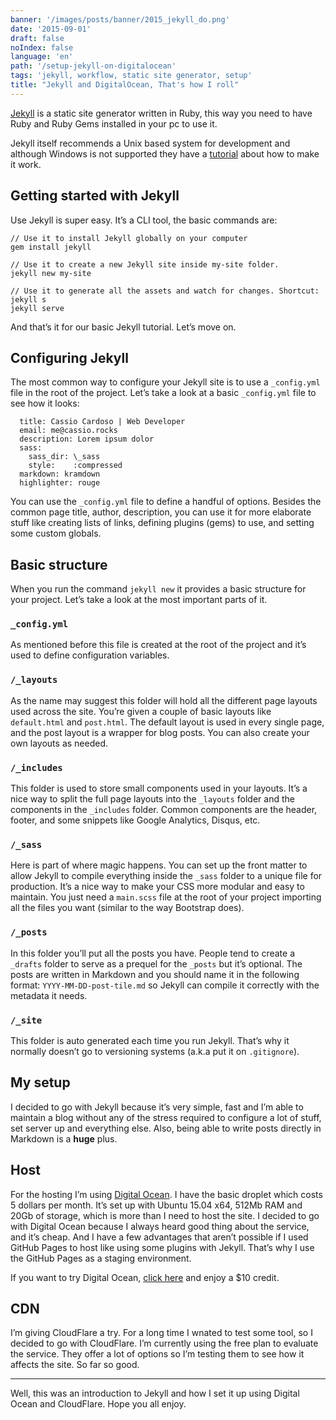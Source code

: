 ```yaml
---
banner: '/images/posts/banner/2015_jekyll_do.png'
date: '2015-09-01'
draft: false
noIndex: false
language: 'en'
path: '/setup-jekyll-on-digitalocean'
tags: 'jekyll, workflow, static site generator, setup'
title: "Jekyll and DigitalOcean, That's how I roll"
---
```


[Jekyll](http://jekyllrb.com/) is a static site generator written in Ruby, this way you need to have Ruby and Ruby Gems installed in your pc to use it.

Jekyll itself recommends a Unix based system for development and although Windows is not supported they have a [tutorial](http://jekyllrb.com/docs/windows/#installation) about how to make it work.

## Getting started with Jekyll

Use Jekyll is super easy. It’s a CLI tool, the basic commands are:

    // Use it to install Jekyll globally on your computer
    gem install jekyll

    // Use it to create a new Jekyll site inside my-site folder.
    jekyll new my-site

    // Use it to generate all the assets and watch for changes. Shortcut: jekyll s
    jekyll serve

And that’s it for our basic Jekyll tutorial. Let’s move on.

## Configuring Jekyll

The most common way to configure your Jekyll site is to use a `_config.yml` file in the root of the project. Let’s take a look at a basic `_config.yml` file to see how it looks:

      title: Cassio Cardoso | Web Developer
      email: me@cassio.rocks
      description: Lorem ipsum dolor
      sass:
        sass_dir: \_sass
        style:    :compressed
      markdown: kramdown
      highlighter: rouge

You can use the `_config.yml` file to define a handful of options. Besides the common page title, author, description, you can use it for more elaborate stuff like creating lists of links, defining plugins (gems) to use, and setting some custom globals.

## Basic structure

When you run the command `jekyll new` it provides a basic structure for your project. Let’s take a look at the most important parts of it.

### `_config.yml`

As mentioned before this file is created at the root of the project and it’s used to define configuration variables.

### `/_layouts`

As the name may suggest this folder will hold all the different page layouts used across the site. You’re given a couple of basic layouts like `default.html` and `post.html`. The default layout is used in every single page, and the post layout is a wrapper for blog posts. You can also create your own layouts as needed.

### `/_includes`

This folder is used to store small components used in your layouts. It’s a nice way to split the full page layouts into the `_layouts` folder and the components in the `_includes` folder. Common components are the header, footer, and some snippets like Google Analytics, Disqus, etc.

### `/_sass`

Here is part of where magic happens. You can set up the front matter to allow Jekyll to compile everything inside the `_sass` folder to a unique file for production. It’s a nice way to make your CSS more modular and easy to maintain. You just need a `main.scss` file at the root of your project importing all the files you want (similar to the way Bootstrap does).

### `/_posts`

In this folder you’ll put all the posts you have. People tend to create a `_drafts` folder to serve as a prequel for the `_posts` but it’s optional. The posts are written in Markdown and you should name it in the following format: `YYYY-MM-DD-post-tile.md` so Jekyll can compile it correctly with the metadata it needs.

### `/_site`

This folder is auto generated each time you run Jekyll. That’s why it normally doesn’t go to versioning systems (a.k.a put it on `.gitignore`).

## My setup

I decided to go with Jekyll because it’s very simple, fast and I’m able to maintain a blog without any of the stress required to configure a lot of stuff, set server up and everything else. Also, being able to write posts directly in Markdown is a **huge** plus.

## Host

For the hosting I’m using [Digital Ocean](https://www.digitalocean.com/?refcode=c35ca77dc0bb). I have the basic droplet which costs 5 dollars per month. It’s set up with Ubuntu 15.04 x64, 512Mb RAM and 20Gb of storage, which is more than I need to host the site. I decided to go with Digital Ocean because I always heard good thing about the service, and it’s cheap. And I have a few advantages that aren’t possible if I used GitHub Pages to host like using some plugins with Jekyll. That’s why I use the GitHub Pages as a staging environment.

If you want to try Digital Ocean, [click here](https://www.digitalocean.com/?refcode=c35ca77dc0bb) and enjoy a \$10 credit.

## CDN

I’m giving CloudFlare a try. For a long time I wnated to test some tool, so I decided to go with CloudFlare. I’m currently using the free plan to evaluate the service. They offer a lot of options so I’m testing them to see how it affects the site. So far so good.

<hr />

Well, this was an introduction to Jekyll and how I set it up using Digital Ocean and CloudFlare. Hope you all enjoy.
